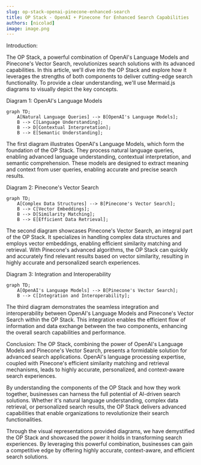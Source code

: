 ```yaml
---
slug: op-stack-openai-pinecone-enhanced-search
title: OP Stack - OpenAI + Pinecone for Enhanced Search Capabilities
authors: [nicolad]
image: image.png
---
```


Introduction:

The OP Stack, a powerful combination of OpenAI's Language Models and Pinecone's Vector Search, revolutionizes search solutions with its advanced capabilities. In this article, we'll dive into the OP Stack and explore how it leverages the strengths of both components to deliver cutting-edge search functionality. To provide a clear understanding, we'll use Mermaid.js diagrams to visually depict the key concepts.

Diagram 1: OpenAI's Language Models

```mermaid
graph TD;
    A[Natural Language Queries] --> B[OpenAI's Language Models];
    B --> C[Language Understanding];
    B --> D[Contextual Interpretation];
    B --> E[Semantic Understanding];
```

The first diagram illustrates OpenAI's Language Models, which form the foundation of the OP Stack. They process natural language queries, enabling advanced language understanding, contextual interpretation, and semantic comprehension. These models are designed to extract meaning and context from user queries, enabling accurate and precise search results.

Diagram 2: Pinecone's Vector Search

```mermaid
graph TD;
    A[Complex Data Structures] --> B[Pinecone's Vector Search];
    B --> C[Vector Embeddings];
    B --> D[Similarity Matching];
    B --> E[Efficient Data Retrieval];
```

The second diagram showcases Pinecone's Vector Search, an integral part of the OP Stack. It specializes in handling complex data structures and employs vector embeddings, enabling efficient similarity matching and retrieval. With Pinecone's advanced algorithms, the OP Stack can quickly and accurately find relevant results based on vector similarity, resulting in highly accurate and personalized search experiences.

Diagram 3: Integration and Interoperability

```mermaid
graph TD;
    A[OpenAI's Language Models] --> B[Pinecone's Vector Search];
    B --> C[Integration and Interoperability];
```

The third diagram demonstrates the seamless integration and interoperability between OpenAI's Language Models and Pinecone's Vector Search within the OP Stack. This integration enables the efficient flow of information and data exchange between the two components, enhancing the overall search capabilities and performance.

Conclusion:
The OP Stack, combining the power of OpenAI's Language Models and Pinecone's Vector Search, presents a formidable solution for advanced search applications. OpenAI's language processing expertise, coupled with Pinecone's efficient similarity matching and retrieval mechanisms, leads to highly accurate, personalized, and context-aware search experiences.

By understanding the components of the OP Stack and how they work together, businesses can harness the full potential of AI-driven search solutions. Whether it's natural language understanding, complex data retrieval, or personalized search results, the OP Stack delivers advanced capabilities that enable organizations to revolutionize their search functionalities.

Through the visual representations provided diagrams, we have demystified the OP Stack and showcased the power it holds in transforming search experiences. By leveraging this powerful combination, businesses can gain a competitive edge by offering highly accurate, context-aware, and efficient search solutions.
